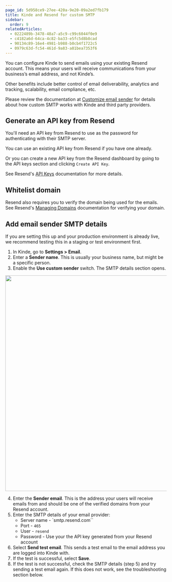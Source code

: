 ```yaml
---
page_id: 5d958ce9-27ee-420a-9e20-09a2ed7fb179
title: Kinde and Resend for custom SMTP
sidebar:
  order: 9
relatedArticles:
  - 0222489b-3478-48a7-a5c9-c99c6044f0e9
  - c4182a6d-64ca-4c82-ba33-e5fc5d8b8cad
  - 90134c89-16e4-4981-b988-b0cb4f1722c5
  - 0979c63d-fc54-461d-9a83-a81bea7353f6
---
```


You can configure Kinde to send emails using your existing Resend account. This means your users will receive communications from your business’s email address, and not Kinde’s.

Other benefits include better control of email deliverability, analytics and tracking, scalability, email compliance, etc.

Please review the documentation at [Customize email sender](/get-started/connect/customize-email-sender/) for details about how custom SMTP works with Kinde and third party providers. 

## Generate an API key from Resend

You'll need an API key from Resend to use as the password for authenticating with their SMTP server.

You can use an existing API key from Resend if you have one already.

Or you can create a new API key from the Resend dashboard by going to the API keys section and clicking `Create API Key`. 

See Resend's [API Keys](https://resend.com/docs/dashboard/api-keys/introduction) documentation for more details. 

## Whitelist domain

Resend also requires you to verify the domain being used for the emails. See Resend's [Managing Domains](https://resend.com/docs/dashboard/domains/introduction) documentation for verifying your domain.

## Add email sender SMTP details

If you are setting this up and your production environment is already live, we recommend testing this in a staging or test environment first.

1. In Kinde, go to **Settings > Email**.
2. Enter a **Sender name**. This is usually your business name, but might be a specific person.
3. Enable the **Use custom sender** switch. The SMTP details section opens.

<img
  src="https://imagedelivery.net/skPPZTHzSlcslvHjesZQcQ/d4c4b57d-9f1a-4b1c-638c-0a770c4fe400/public"
  alt=""
  width="672px"
  height="auto"
  fetchpriority="low"
  loading="lazy"
  decoding="async"
/>

4. Enter the **Sender email**. This is the address your users will receive emails from and should be one of the verified domains from your Resend account.
5. Enter the SMTP details of your email provider:
   - Server name - `smtp.resend.com``
   - Port - `465`
   - User - `resend`
   - Password - Use your the API key generated from your Resend account
6. Select **Send test email**. This sends a test email to the email address you are logged into Kinde with.
7. If the test is successful, select **Save**.
8. If the test is not successful, check the SMTP details (step 5) and try sending a test email again. If this does not work, see the troubleshooting section below.

